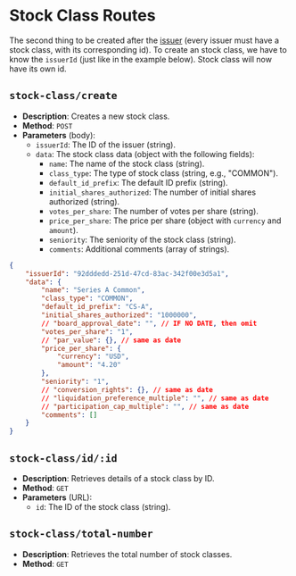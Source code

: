 # Stock Class Routes

The second thing to be created after the [issuer](/features/issuer) (every issuer must have a stock class, with its corresponding id). To create an stock class, we have to know the `issuerId` (just like in the example below). Stock class will now have its own id.

## `stock-class/create`

- **Description**: Creates a new stock class.
- **Method**: `POST`
- **Parameters** (body):
  - `issuerId`: The ID of the issuer (string).
  - `data`: The stock class data (object with the following fields):
    - `name`: The name of the stock class (string).
    - `class_type`: The type of stock class (string, e.g., "COMMON").
    - `default_id_prefix`: The default ID prefix (string).
    - `initial_shares_authorized`: The number of initial shares authorized (string).
    - `votes_per_share`: The number of votes per share (string).
    - `price_per_share`: The price per share (object with `currency` and `amount`).
    - `seniority`: The seniority of the stock class (string).
    - `comments`: Additional comments (array of strings).

````json
{
    "issuerId": "92dddedd-251d-47cd-83ac-342f00e3d5a1",
    "data": {
        "name": "Series A Common",
        "class_type": "COMMON",
        "default_id_prefix": "CS-A",
        "initial_shares_authorized": "1000000",
        // "board_approval_date": "", // IF NO DATE, then omit
        "votes_per_share": "1",
        // "par_value": {}, // same as date
        "price_per_share": {
            "currency": "USD",
            "amount": "4.20"
        },
        "seniority": "1",
        // "conversion_rights": {}, // same as date
        // "liquidation_preference_multiple": "", // same as date
        // "participation_cap_multiple": "", // same as date
        "comments": []
    }
}
````

## `stock-class/id/:id`

- **Description**: Retrieves details of a stock class by ID.
- **Method**: `GET`
- **Parameters** (URL):
  - `id`: The ID of the stock class (string).

## `stock-class/total-number`

- **Description**: Retrieves the total number of stock classes.
- **Method**: `GET`

